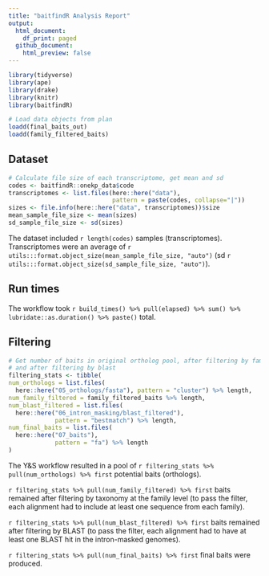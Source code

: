 ```yaml
---
title: "baitfindR Analysis Report"
output: 
  html_document:
    df_print: paged
  github_document:
    html_preview: false  
---
```


```r
library(tidyverse)
library(ape)
library(drake)
library(knitr)
library(baitfindR)

# Load data objects from plan
loadd(final_baits_out)
loadd(family_filtered_baits)
```

## Dataset
```r
# Calculate file size of each transcriptome, get mean and sd
codes <- baitfindR::onekp_data$code
transcriptomes <- list.files(here::here("data"), 
                             pattern = paste(codes, collapse="|"))
sizes <- file.info(here::here("data", transcriptomes))$size
mean_sample_file_size <- mean(sizes)
sd_sample_file_size <- sd(sizes)
```

The dataset included `r length(codes)` samples (transcriptomes). Transcriptomes were an average of `r utils:::format.object_size(mean_sample_file_size, "auto")` (sd `r utils:::format.object_size(sd_sample_file_size, "auto")`).

## Run times

The workflow took `r build_times() %>% pull(elapsed) %>% sum() %>% lubridate::as.duration() %>% paste()` total.

## Filtering
```r
# Get number of baits in original ortholog pool, after filtering by family, 
# and after filtering by blast
filtering_stats <- tibble(
num_orthologs = list.files(
  here::here("05_orthologs/fasta"), pattern = "cluster") %>% length,
num_family_filtered = family_filtered_baits %>% length,
num_blast_filtered = list.files(
  here::here("06_intron_masking/blast_filtered"), 
             pattern = "bestmatch") %>% length,
num_final_baits = list.files(
  here::here("07_baits"), 
             pattern = "fa") %>% length
)

```

The Y&S workflow resulted in a pool of `r filtering_stats %>% pull(num_orthologs) %>% first` potential baits (orthologs).

`r filtering_stats %>% pull(num_family_filtered) %>% first` baits remained after filtering by taxonomy at the family level (to pass the filter, each alignment had to include at least one sequence from each family).

`r filtering_stats %>% pull(num_blast_filtered) %>% first` baits remained after filtering by BLAST (to pass the filter, each alignment had to have at least one BLAST hit in the intron-masked genomes).

`r filtering_stats %>% pull(num_final_baits) %>% first` final baits were produced.
